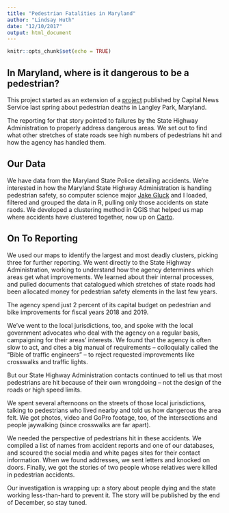 ```yaml
---
title: "Pedestrian Fatalities in Maryland"
author: "Lindsay Huth"
date: "12/10/2017"
output: html_document
---
```


```r
knitr::opts_chunk$set(echo = TRUE)
```

## In Maryland, where is it dangerous to be a pedestrian?

This project started as an extension of a [project](http://cnsmaryland.org/2017/05/17/pedestrian-casualties-mount-in-maryland-town-as-officials-defer-action/) published by Capital News Service last spring about pedestrian deaths in Langley Park, Maryland. 

The reporting for that story pointed to failures by the State Highway Administration to properly address dangerous areas. We set out to find what other stretches of state roads see high numbers of pedestrians hit and how the agency has handled them.

## Our Data

We have data from the Maryland State Police detailing accidents. We're interested in how the Maryland State Highway Administration is handling pedestrian safety, so computer science major [Jake Gluck](https://www.linkedin.com/in/jake-gluck-890013122/) and I loaded, filtered and grouped the data in R, pulling only those accidents on state raods. We developed a clustering method in QGIS that helped us map where accidents have clustered together, now up on [Carto](https://jagluck.carto.com/builder/3907f54c-9f09-11e7-b60c-0e538bab2938/embed?state=%7B%22map%22%3A%7B%22ne%22%3A%5B39.011714588834074%2C-77.16659545898439%5D%2C%22sw%22%3A%5B39.41073305508498%2C-76.23825073242188%5D%2C%22center%22%3A%5B39.21150723299172%2C-76.70242309570312%5D%2C%22zoom%22%3A11%7D%7D).

## On To Reporting

We used our maps to identify the largest and most deadly clusters, picking three for further reporting. We went directly to the State Highway Administration, working to understand how the agency determines which areas get what improvements. We learned about their internal processes, and pulled documents that catalogued which stretches of state roads had been allocated money for pedestrian safety elements in the last few years.

The agency spend just 2 percent of its capital budget on pedestrian and bike improvements for fiscal years 2018 and 2019.

We've went to the local jurisdictions, too, and spoke with the local government advocates who deal with the agency on a regular basis, campaigning for their areas' interests. We found that the agency is often slow to act, and cites a big manual of requirements -- colloquially called the "Bible of traffic engineers" -- to reject requested improvements like crosswalks and traffic lights.

But our State Highway Administration contacts continued to tell us that most pedestrians are hit because of their own wrongdoing -- not the design of the roads or high speed limits.

We spent several afternoons on the streets of those local jurisdictions, talking to pedestrians who lived nearby and told us how dangerous the area felt. We got photos, video and GoPro footage, too, of the intersections and people jaywalking (since crosswalks are far apart).

We needed the perspective of pedestrians hit in these accidents. We compiled a list of names from accident reports and one of our databases, and scoured the social media and white pages sites for their contact information. When we found addresses, we sent letters and knocked on doors. Finally, we got the stories of two people whose relatives were killed in pedestrian accidents.

Our investigation is wrapping up: a story about people dying and the state working less-than-hard to prevent it. The story will be published by the end of December, so stay tuned.


